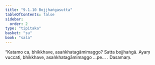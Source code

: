```yaml
---
title: "9.1.10 Bojjhaṅgasutta"
tableOfContents: false
sidebar:
  order: 2
type: "tipitaka"
basket: "su"
book: "sala"
---
```



<DynamicBreadcrumb />

<Division number="375" book="sala">

<Paragraph number="1689" book="sala">
“Katamo ca, bhikkhave, asaṅkhatagāmimaggo? Satta bojjhaṅgā. Ayaṃ vuccati, bhikkhave, asaṅkhatagāmimaggo …pe… .

</Paragraph>
</Division>

<Paragraph number="1690" type="center" book="sala">
Dasamaṃ.
</Paragraph>